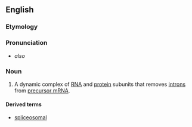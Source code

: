 ==English==


===Etymology===
{{compound|splice|-o-|-some}}

===Pronunciation===

*{{IPA|ˈsplaɪsioʊˌsoʊm}} ''also'' {{IPAchar|ˈsplaɪsəˌsoʊm}}

===Noun===
{{en-noun}}
{{wikipedia}}

#{{genetics}} A dynamic complex of [[RNA]] and [[protein]] subunits that removes [[intron]]s from [[precursor mRNA]].
====Derived terms====
*[[spliceosomal]]